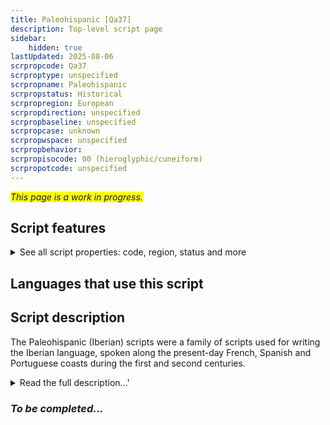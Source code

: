 ```yaml
---
title: Paleohispanic [Qa37]
description: Top-level script page
sidebar:
    hidden: true
lastUpdated: 2025-08-06
scrpropcode: Qa37
scrproptype: unspecified
scrpropname: Paleohispanic
scrpropstatus: Historical
scrpropregion: European
scrpropdirection: unspecified
scrpropbaseline: unspecified
scrpropcase: unknown
scrpropwspace: unspecified
scrpropbehavior: 
scrpropisocode: 00 (hieroglyphic/cuneiform)
scrpropotcode: unspecified
---
```


<span style='background-color:yellow'>_This page is a work in progress._</span>


## Script features

<details>
<summary> See all script properties: code, region, status and more</summary>
<ScriptInfo />
</details>

## Languages that use this script

<WsList script='Qa37' wsMax='5' />

## Script description

The Paleohispanic (Iberian) scripts were a family of scripts used for writing the Iberian language, spoken along the present-day French, Spanish and Portuguese coasts during the first and second centuries.

<details><summary>Read the full description...'</summary>_Not yet available._</details>

### _To be completed..._

